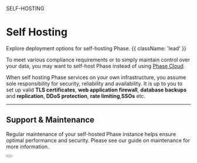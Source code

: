 

<Tag variant="small">SELF-HOSTING</Tag>

<HeroPattern />


# Self Hosting

Explore deployment options for self-hosting Phase. {{ className: 'lead' }}

To meet various compliance requirements or to simply maintain control over your data, you may want to self-host Phase instead of using [Phase Cloud](https://console.phase.dev).


When self hosting Phase services on your own infrastructure, you assume sole responsibility for security, reliability and availability. It is up to you to set up valid **TLS certificates**, **web application firewall**, **database backups** and **replication**, **DDoS protection**, **rate limiting**,**SSOs** etc.

<Deployments />

---

## Support & Maintenance

Regular maintenance of your self-hosted Phase instance helps ensure optimal performance and security. Please see our guide on maintenance for more information.


<div className="not-prose">
  <Button
    href="/self-hosting/maintenance"
    variant="text"
    arrow="right"
    children="Explore"
  />
</div>